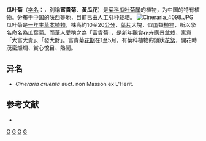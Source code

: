 {{Speciesbox
| taxon = Pericallis hybrida
| binomial_authority = B. Nord.
| image = Cineraria.jpg
| image_caption = 瓜叶菊
}}

'''瓜叶菊'''（[[学名|学名]]：{{lang|la|''Pericallis hybrida''}}，別稱'''富貴菊'''、'''黃瓜花'''）是[[菊科|菊科]][[瓜叶菊属|瓜叶菊属]]的植物，为中国的特有植物。分布于[[中国|中国]]的[[陕西|陕西]]等地，目前已由人工引种栽培。
[[File:Cineraria_4098.JPG|thumb]]
瓜叶菊是[[一年生植物|一年生]][[草本植物|草本植物]]，株高約10至20[[公分|公分]]，[[葉片|葉片]]大塊，似[[瓜|瓜]]類[[植物|植物]]，所以學名命名為瓜葉菊。而[[華人|華人]]愛稱之為「富貴菊」，是[[新年|新年]][[觀賞花卉|觀賞花卉]]應景[[盆栽|盆栽]]，寓意「大富大貴」、「發大財」。富貴菊[[花期|花期]]在1至5月，有菊科植物的頭狀[[花絮|花絮]]，開花時茂密燦爛、賞心悅目、熱鬧。

== 异名 ==
* ''Cineraria cruenta'' auct. non Masson ex L'Herit.

== 参考文献 ==
<div class="references-small">
* {{cite web| url =http://www.bioinfo.cn/db05/KmzwSpecies.php?action=view&id=5171| title =瓜叶菊| work =《中国高等植物数据库全库》| publisher =中国科学院微生物研究所| author =昆明植物研究所| accessdate =2009-02-25| archive-date =2018-10-05| archive-url =https://web.archive.org/web/20181005095713/http://www.bioinfo.cn/db05/KmzwSpecies.php?action=view&id=5171| dead-url =yes}}
</div>
{{Taxonbar|from=Q1494593}}

[[Category:瓜叶菊属|G]]
[[Category:藍花|G]]
[[Category:中国特有植物|G]]
[[Category:陕西植物|G]]


{{植物小作品}}
